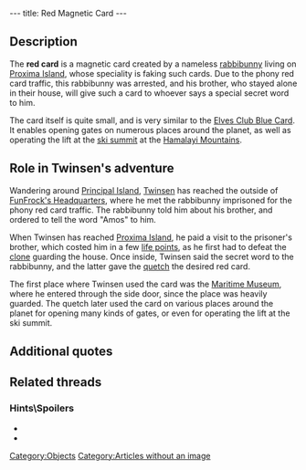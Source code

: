 ---
title: Red Magnetic Card
---

{{Quote|
Quote=Red Magnetic Card. It will allow you to open the doors with a red lock.|
Character=Official description}}

==Description==
The '''red card''' is a magnetic card created by a nameless [[rabbibunny]] living on [[Proxima Island]], whose speciality is faking such cards. Due to the phony red card traffic, this rabbibunny was arrested, and his brother, who stayed alone in their house, will give such a card to whoever says a special secret word to him.

The card itself is quite small, and is very similar to the [[Elves Club Blue Card]]. It enables opening gates on numerous places around the planet, as well as operating the lift at the [[ski summit]] at the [[Hamalayi Mountains]].

==Role in Twinsen's adventure==
Wandering around [[Principal Island]], [[Twinsen]] has reached the outside of [[FunFrock's Headquarters]], where he met the rabbibunny imprisoned for the phony red card traffic. The rabbibunny told him about his brother, and ordered to tell the word "Amos" to him.

When Twinsen has reached [[Proxima Island]], he paid a visit to the prisoner's brother, which costed him in a few [[life points]], as he first had to defeat the [[clone]] guarding the house. Once inside, Twinsen said the secret word to the rabbibunny, and the latter gave the [[quetch]] the desired red card.

The first place where Twinsen used the card was the [[Maritime Museum]], where he entered through the side door, since the place was heavily guarded. The quetch later used the card on various places around the planet for opening many kinds of gates, or even for operating the lift at the ski summit.

==Additional quotes==
{{Quote|
Quote=Use your red card to use the skilift.|
Character=A rabbibunny}}
{{Quote|
Quote=I can't help you. Except perhaps... considering the risks you've taken, I guess I can trust you. I was arrested on this island, but earlier on I gave a fake red card to my brother who was living on Proxima island. He will give it to you if you say "Amos" to him (the location of the house is now indicated on your Holomap).|
Character=Imprisoned rabbibunny}}
{{Quote|
Quote=I just discovered a secret passage by using the ACTION command, incredible! Do you like my red card otherwise?|
Character=Imprisoned rabbibunny}}
{{Quote|
Quote=Ah, it's impossible to open it without a red card.|
Character=Twinsen}}
{{Quote|
Quote=My brother was arrested and the house is under surveillance: phony red card traffic. Wait a minute, how did you get in here? And who are you?|
Character=The froger}}
{{Quote|
Quote=No more fake red cards, too dangerous, I quit. From now on, I am only going to make fake Captain LeBorgne secret maps.|
Character=The froger}}

==Related threads==
===Hints\Spoilers===
* {{thread|id=11467|title=red card}}
* {{thread|id=10005|title=Red Card!}}

[[Category:Objects]]
[[Category:Articles without an image]]